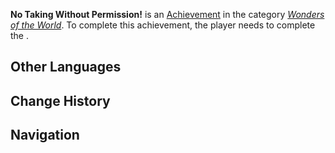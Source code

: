 {{Stub}}
{{Achievement Infobox
|id           = 81490
|order id     = 1474
|category     = Wonders of the World
|description  = Return the obsidian idol to the ancestral altar of the Scions of the Canopy.
|requirements = Complete ''[[To the Night, What is the Night's]]''
|primogems    = 5
|tracking     = 
|topic        = 
|type         = Quest
|hidden       = 1
|set          = 
}}
'''No Taking Without Permission!''' is an [[Achievement]] in the category ''[[Wonders of the World]]''. To complete this achievement, the player needs to complete the {{Quest|To the Night, What is the Night's}}.
<!--
==Gameplay Notes==
*

==Gallery==
{{Preview
|size=300px
|file=
|caption=
}}

==Video Guides==
{{EVT
|video1   = 
|caption1 = 
}}
-->
==Other Languages==
{{Other Languages
|en       = No Taking Without Permission!
|zhs      = 禁止随意拿取！
|zhs_rm   = 
|zht      = 禁止隨意拿取！
|zht_rm   = 
|zh_tl    = 
|ja       = 持ち出し禁止！
|ja_rm    = Mochidashi Kinshi!
|ja_tl    = Taking Out Prohibited!
|ko       = 함부로 가져가지 마시오!
|ko_tl    = 
|es       = ¡Prohibido llevárselo!
|es_tl    = No Taking!
|fr       = On ne touche pas sans permission !
|fr_tl    = Don't Touch Without Permission!
|ru       = Не говорить без разрешения!
|ru_tl    = Don't Talk Without Permission!
|th       = ห้ามหยิบโดยไม่ได้รับอนุญาต!
|th_rm    = 
|th_tl    = 
|vi       = Cấm Lấy Bừa!
|vi_tl    = 
|de       = Unbefugten ist das Entnehmen verboten!
|de_tl    = Removal is Prohibited for Unauthorized Persons!
|id       = Dilarang Mengambil Tanpa Izin!
|id_tl    = 
|pt       = Não Pegue Sem Autorização!
|pt_tl    = Don't Take it Without Permission!
|tr       = İzinsiz Almak Yok!
|tr_tl    = 
|it       = Non si prende senza permesso!
|it_tl    = 
}}

==Change History==
{{Change History|5.0}}
<!--
==References==
{{Reflist}}
-->
==Navigation==
{{Achievement Navbox}}